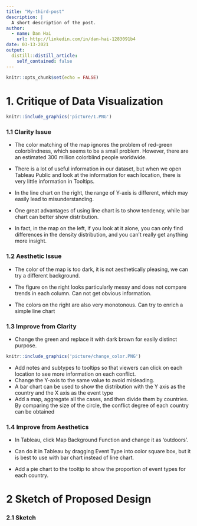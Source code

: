 ```yaml
---
title: "My-third-post"
description: |
  A short description of the post.
author:
  - name: Dan Hai
    url: http://linkedin.com/in/dan-hai-1283091b4
date: 03-13-2021
output:
  distill::distill_article:
    self_contained: false
---
```

```r
knitr::opts_chunk$set(echo = FALSE)
```

#  **1.	Critique of Data Visualization**

```r
knitr::include_graphics('picture/1.PNG')
```



### **1.1 Clarity Issue**
- The color matching of the map ignores the problem of red-green colorblindness, which seems to be a small problem. However, there are an estimated 300 million colorblind people worldwide. 
- There is a lot of useful information in our dataset, but when we open Tableau Public and look at the information for each location, there is very little information in Tooltips.
- In the line chart on the right, the range of Y-axis is different, which may easily lead to misunderstanding.

- One great advantages of using line chart is to show tendency, while bar chart can better show distribution.

- In fact, in the map on the left, if you look at it alone, you can only find differences in the density distribution, and you can't really get anything more insight.

### **1.2 Aesthetic Issue**
- The color of the map is too dark, it is not aesthetically pleasing, we can try a different background.

- The figure on the right looks particularly messy and does not compare trends in each column. Can not get obvious information.

- The colors on the right are also very monotonous. Can try to enrich a simple line chart

### **1.3 Improve from Clarity**

- Change the green and replace it with dark brown for easily distinct purpose.

```r
knitr::include_graphics('picture/change_color.PNG')
```

- Add notes and subtypes to tooltips so that viewers can click on each location to see more information on each conflict.
- Change the Y-axis to the same value to avoid misleading.
- A bar chart can be used to show the distribution with the Y axis as the country and the X axis as the event type
- Add a map, aggregate all the cases, and then divide them by countries. By comparing the size of the circle, the conflict degree of each country can be obtained

### **1.4 Improve from Aesthetics**
- In Tableau, click Map Background Function and change it as 'outdoors'.

- Can do it in Tableau by dragging Event Type into color square box, but it is best to use with bar chart instead of line chart.
- Add a pie chart to the tooltip to show the proportion of event types for each country.

#  **2 Sketch of Proposed Design** 

###  **2.1 Sketch**